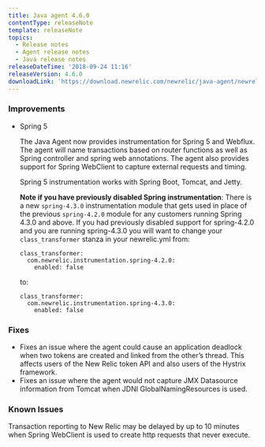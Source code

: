 ```yaml
---
title: Java agent 4.6.0
contentType: releaseNote
template: releaseNote
topics:
  - Release notes
  - Agent release notes
  - Java release notes
releaseDateTime: '2018-09-24 11:16'
releaseVersion: 4.6.0
downloadLink: 'https://download.newrelic.com/newrelic/java-agent/newrelic-agent/4.6.0/'
---
```


### Improvements

* Spring 5

  The Java Agent now provides instrumentation for Spring 5 and Webflux. The agent will name transactions based on router functions as well as Spring controller and spring web annotations. The agent also provides support for Spring WebClient to capture external requests and timing.

  Spring 5 instrumentation works with Spring Boot, Tomcat, and Jetty.  

  **Note if you have previously disabled Spring instrumentation**: There is a new `spring-4.3.0` instrumentation module that gets used in place of the previous `spring-4.2.0` module for any customers running Spring 4.3.0 and above. If you had previously disabled support for spring-4.2.0 and you are running spring-4.3.0 you will want to change your `class_transformer` stanza in your newrelic.yml from:

  ```
  class_transformer:
    com.newrelic.instrumentation.spring-4.2.0:
      enabled: false
  ```

  to:

  ```
  class_transformer:
    com.newrelic.instrumentation.spring-4.3.0:
      enabled: false
  ```

### Fixes

* Fixes an issue where the agent could cause an application deadlock when two tokens are created and linked from the other’s thread. This affects users of the New Relic token API and also users of the Hystrix framework.
* Fixes an issue where the agent would not capture JMX Datasource information from Tomcat when JDNI GlobalNamingResources is used.

### Known Issues

Transaction reporting to New Relic may be delayed by up to 10 minutes when Spring WebClient is used to create http requests that never execute.
